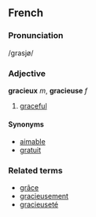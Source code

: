 ==French==
===Pronunciation===
/grasjø/
===Adjective===
'''gracieux''' ''m'', '''gracieuse''' ''f''

# [[graceful]]

====Synonyms====
*[[aimable]]
*[[gratuit]]

===Related terms===
*[[grâce]]
*[[gracieusement]]
*[[gracieuseté]]